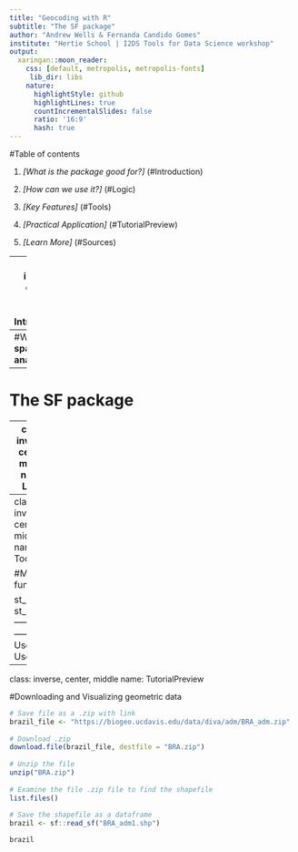 ```yaml
---
title: "Geocoding with R"
subtitle: "The SF package"
author: "Andrew Wells & Fernanda Candido Gomes"
institute: "Hertie School | I2DS Tools for Data Science workshop"
output:
  xaringan::moon_reader:
    css: [default, metropolis, metropolis-fonts]
     lib_dir: libs
    nature:
      highlightStyle: github
      highlightLines: true
      countIncrementalSlides: false
      ratio: '16:9'
      hash: true
---
```


#Table of contents
<br>

1. *[What is the package good for?]* (#Introduction)

2. *[How can we use it?]* (#Logic)

3. *[Key Features]* (#Tools)

4. *[Practical Application]* (#TutorialPreview)

5. *[Learn More]* (#Sources)

---
class: inverse, center, middle
name: Introduction

#What is **geocoding**?

---
#What is **spatial analysis**?

---
# The **SF** package

---
class: inverse, center, middle
name: Logic

#Geometry basics

* Simple Features
* Shapefiles

---
class: inverse, center, middle
name: Tools

#Main functions

st_read | st_as_sf
--------|---------
Use     | Use

---
class: inverse, center, middle
name: TutorialPreview

#Downloading and Visualizing geometric data

```r
# Save file as a .zip with link
brazil_file <- "https://biogeo.ucdavis.edu/data/diva/adm/BRA_adm.zip"
 
# Download .zip
download.file(brazil_file, destfile = "BRA.zip")
 
# Unzip the file
unzip("BRA.zip")
 
# Examine the file .zip file to find the shapefile
list.files()
 
# Save the shapefile as a dataframe
brazil <- sf::read_sf("BRA_adm1.shp")

brazil

```